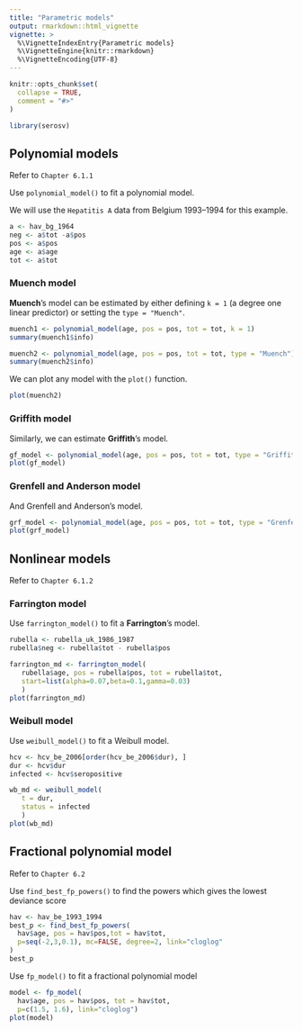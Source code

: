 ```yaml
---
title: "Parametric models"
output: rmarkdown::html_vignette
vignette: >
  %\VignetteIndexEntry{Parametric models}
  %\VignetteEngine{knitr::rmarkdown}
  %\VignetteEncoding{UTF-8}
---
```


```r
knitr::opts_chunk$set(
  collapse = TRUE,
  comment = "#>"
)
```

```r
library(serosv)
```

## Polynomial models

Refer to `Chapter 6.1.1`

Use `polynomial_model()` to fit a polynomial model.

We will use the `Hepatitis A` data from Belgium 1993--1994 for this example.

```r
a <- hav_bg_1964
neg <- a$tot -a$pos
pos <- a$pos
age <- a$age
tot <- a$tot
```

### Muench model

**Muench**'s model can be estimated by either defining `k = 1` (a degree one linear predictor) or setting the `type = "Muench"`.

```r
muench1 <- polynomial_model(age, pos = pos, tot = tot, k = 1)
summary(muench1$info)

muench2 <- polynomial_model(age, pos = pos, tot = tot, type = "Muench")
summary(muench2$info)
```

We can plot any model with the `plot()` function.

```r
plot(muench2) 
```

### Griffith model

Similarly, we can estimate **Griffith**'s model.

```r
gf_model <- polynomial_model(age, pos = pos, tot = tot, type = "Griffith")
plot(gf_model)
```

### Grenfell and Anderson model

And Grenfell and Anderson's model.

```r
grf_model <- polynomial_model(age, pos = pos, tot = tot, type = "Grenfell")
plot(grf_model)
```

## Nonlinear models

Refer to `Chapter 6.1.2`

### Farrington model

Use `farrington_model()` to fit a **Farrington**'s model.

```r
rubella <- rubella_uk_1986_1987
rubella$neg <- rubella$tot - rubella$pos

farrington_md <- farrington_model(
   rubella$age, pos = rubella$pos, tot = rubella$tot,
   start=list(alpha=0.07,beta=0.1,gamma=0.03)
   )
plot(farrington_md)
```

### Weibull model

Use `weibull_model()` to fit a Weibull model.

```r
hcv <- hcv_be_2006[order(hcv_be_2006$dur), ]
dur <- hcv$dur
infected <- hcv$seropositive

wb_md <- weibull_model(
   t = dur,
   status = infected
   )
plot(wb_md) 
```

## Fractional polynomial model

Refer to `Chapter 6.2`

Use `find_best_fp_powers()` to find the powers which gives the lowest deviance score

```r
hav <- hav_be_1993_1994
best_p <- find_best_fp_powers(
  hav$age, pos = hav$pos,tot = hav$tot,
  p=seq(-2,3,0.1), mc=FALSE, degree=2, link="cloglog"
)
best_p
```

Use `fp_model()` to fit a fractional polynomial model

```r
model <- fp_model(
  hav$age, pos = hav$pos, tot = hav$tot,
  p=c(1.5, 1.6), link="cloglog")
plot(model)
```
